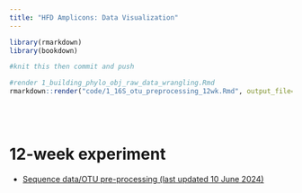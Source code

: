 ```yaml
---
title: "HFD Amplicons: Data Visualization"
---
```



```r
library(rmarkdown)
library(bookdown)

#knit this then commit and push

#render 1_building_phylo_obj_raw_data_wrangling.Rmd
rmarkdown::render("code/1_16S_otu_preprocessing_12wk.Rmd", output_file="/Users/L347123/Desktop/hfd-microbiome/docs/github_preprocessing_12wk")


```

\
\

# 12-week experiment {.unnumbered}

-   <a href="github_preprocessing_12wk.html" target="_blank">Sequence data/OTU pre-processing (last updated 10 June 2024)</a>


